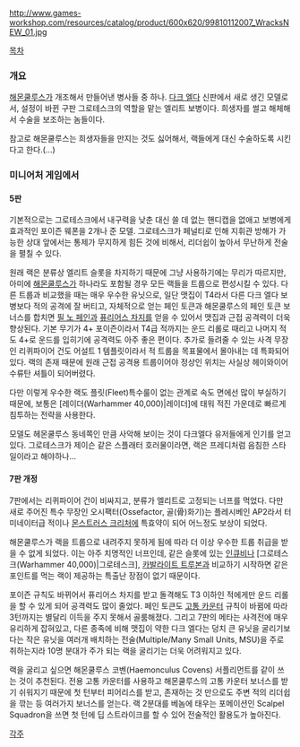 {{{+1 '''Wrack'''}}}

http://www.games-workshop.com/resources/catalog/product/600x620/99810112007_WracksNEW_01.jpg

[[목차]]

=== 개요 ===
[[해몬쿨루스]]가 개조해서 만들어낸 병사들 중 하나. [[다크 엘다]] 신판에서 새로 생긴 모델로서, 설정이 바뀐 구판 그로테스크의 역할을 맡는 엘리트 보병이다. 희생자를 썰고 해체해서 수술을 보조하는 놈들이다.

참고로 해몬쿨루스는 희생자들을 만지는 것도 싫어해서, 랙들에게 대신 수술하도록 시킨다고 한다.(...)

=== 미니어처 게임에서 ===
==== 5판 ====
기본적으로는 그로테스크에서 내구력을 낮춘 대신 쓸 데 없는 핸디캡을 없애고 보병에게 효과적인 포이즌 웨폰을 2개나 준 모델. 그로테스크가 페널티로 인해 지휘관 방해가 가능한 상대 앞에서는 통제가 무지하게 힘든 것에 비해서, 리더쉽이 높아서 무난하게 전술을 펼칠 수 있다.

원래 랙은 분류상 엘리트 슬롯을 차지하기 때문에 그냥 사용하기에는 무리가 따르지만, 아미에 [[해몬쿨루스]]가 하나라도 포함될 경우 모든 랙들을 트룹으로 편성시킬 수 있다. 다른 트룹과 비교했을 때는 매우 우수한 유닛으로, 일단 맷집이 T4라서 다른 다크 엘다 보병보다 적의 공격에 잘 버티고, 자체적으로 얻는 페인 토큰과 해몬쿨루스의 페인 토큰 보너스를 합치면 [[필 노 페인]]과 [[퓨리어스 차지]]를 얻을 수 있어서 맷집과 근접 공격력이 더욱 향상된다. 기본 무기가 4+ 포이즌이라서 T4급 적까지는 운드 리롤로 때리고 나머지 적도 4+로 운드를 입히기에 공격력도 아주 좋은 편이다. 추가로 들려줄 수 있는 사격 무장인 리퀴파이어 건도 어설트 1 템플릿이라서 적 트룹을 목표물에서 몰아내는 데 특화되어있다. 랙의 존재 때문에 원래 근접 공격용 트룹이어야 정상인 위치는 사실상 헤이와이어 수류탄 셔틀이 되어버렸다.

다만 이렇게 우수한 랙도 플릿(Fleet)특수룰이 없는 관계로 속도 면에선 많이 부실하기 때문에, 보통은 [레이더(Warhammer 40,000)|레이더]에 태워 적진 가운데로 빠르게 침투하는 전략을 사용한다.

모델도 헤몬쿨루스 동네쪽인 만큼 사악해 보이는 것이 다크엘다 유저들에게 인기를 얻고 있다. 그로테스크가 제이슨 같은 스플래터 호러물이라면, 랙은 프레디처럼 음침한 스타일이라고 해야하나...

==== 7판 개정 ====
7판에서는 리퀴파이어 건이 비싸지고, 분류가 엘리트로 고정되는 너프를 먹었다. 다만 새로 주어진 특수 무장인 오시팩터(Ossefactor, 골(骨)화기)는 플레시베인 AP2라서 터미네이터급 적이나 [[몬스트러스 크리처]]에 특효약이 되어 어느정도 보상이 되었다.

해몬쿨루스가 랙을 트룹으로 내려주지 못하게 됨에 따라 더 이상 우수한 트룹 취급을 받을 수 없게 되었다. 이는 아주 치명적인 너프인데, 같은 슬롯에 있는 [[인큐비]]나 [그로테스크(Warhammer 40,000)|그로테스크], [[카발라이트 트루본]]과 비교하기 시작하면 같은 포인트를 먹는 랙이 제공하는 특출난 장점이 없기 때문이다.

포이즌 규칙도 바뀌어서 퓨리어스 차지를 받고 돌격해도 T3 이하인 적에게만 운드 리롤을 할 수 있게 되어 공격력도 많이 줄었다. 페인 토큰도 [[고통 카운터]] 규칙이 바뀜에 따라 3턴까지는 별달리 이득을 주지 못해서 골룸해졌다. 그리고 7판의 메타는 사격전에 매우 유리하게 잡혀있고, 다른 종족에 비해 맷집이 약한 다크 엘다는 덩치 큰 유닛을 굴리기보다는 작은 유닛을 여러개 배치하는 전술(Multiple/Many Small Units, MSU)을 주로 취하는지라 10명 분대가 주가 되는 랙을 굴리기는 더욱 어려워지고 있다.

랙을 굴리고 싶으면 해몬쿨루스 코벤(Haemonculus Covens) 서플리먼트를 같이 쓰는 것이 추천된다. 전용 고통 카운터를 사용하고 해몬쿨루스의 고통 카운터 보너스를 받기 쉬워지기 때문에 첫 턴부터 피어리스를 받고, 존재하는 것 만으로도 주변 적의 리더쉽을 깎는 등 여러가지 보너스를 얻는다. 랙 2분대를 베놈에 태우는 포메이션인 Scalpel Squadron을 쓰면 첫 턴에 딥 스트라이크를 할 수 있어 전술적인 활용도가 높아진다.

[[각주]]
